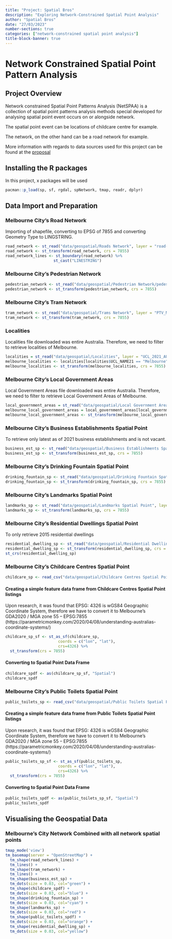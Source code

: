 ```yaml
---
title: "Project: Spatial Bros"
description: "Exploring Network-Constrained Spatial Point Analysis"
author: "Spatial Bros"
date: "27/03/2023"
number-sections: true
categories: ["network-constrained spatial point analysis"]
title-block-banner: true
---
```


# Network Constrained Spatial Point Pattern Analysis

## Project Overview

Network constrained Spatial Point Patterns Analysis (NetSPAA) is a collection of spatial point patterns analysis methods special developed for analysing spatial point event occurs on or alongside network.

The spatial point event can be locations of childcare centre for example.

The network, on the other hand can be a road network for example.

More information with regards to data sources used for this project can be found at the [proposal](https://spatialbros.netlify.app/proposal.html#data-sources)

## Installing the R packages

In this project, x packages will be used

```r
pacman::p_load(sp, sf, rgdal, spNetwork, tmap, readr, dplyr)
```

## Data Import and Preparation

### Melbourne City's Road Network

Importing of shapefile, converting to EPSG of 7855 and converting Geometry Type to LINGSTRING.

```r
road_network <- st_read("data/geospatial/Roads Network", layer = "road-corridors")
road_network <- st_transform(road_network, crs = 7855)
road_network_lines <- st_boundary(road_network) %>% 
                     st_cast("LINESTRING")
```

### Melbourne City's Pedestrian Network

```r
pedestrian_network <- st_read("data/geospatial/Pedestrian Network/pedestrian-network.geojson")
pedestrian_network <- st_transform(pedestrian_network, crs = 7855)
```

### Melbourne City's Tram Network

```r
tram_network <- st_read("data/geospatial/Trams Network", layer = "PTV_METRO_TRAM_ROUTE")
tram_network <- st_transform(tram_network, crs = 7855)
```

### Localities

Localities file downloaded was entire Australia. Therefore, we need to filter to retrieve localities of Melbourne.

```r
localities = st_read("data/geospatial/Localities", layer = "UCL_2021_AUST_GDA2020") 
melbourne_localities <- localities[localities$UCL_NAME21 == "Melbourne", ]
melbourne_localities <- st_transform(melbourne_localities, crs = 7855)
```

### Melbourne City's Local Government Areas

Local Government Areas file downloaded was entire Australia. Therefore, we need to filter to retrieve Local Government Areas of Melbourne.

```r
local_government_areas = st_read("data/geospatial/Local Government Areas", layer = "LGA_2022_AUST_GDA2020")
melbourne_local_government_areas = local_government_areas[local_government_areas$LGA_NAME22 == "Melbourne",]
melbourne_local_government_areas <- st_transform(melbourne_local_government_areas, crs = 7855)
```

### Melbourne City's Business Establishments Spatial Point

To retrieve only latest as of 2021 business establishments and is not vacant.

```r
business_est_sp <- st_read("data/geospatial/Business Establishments Spatial Point/business-establishments-with-address-and-industry-classification.geojson") %>% filter(census_year == "2021") %>% filter(trading_name != "Vacant") %>% filter(clue_small_area == "Melbourne (CBD)")
business_est_sp <- st_transform(business_est_sp, crs = 7855) 
```

### Melbourne City's Drinking Fountain Spatial Point

```r
drinking_fountain_sp <- st_read("data/geospatial/Drinking Fountain Spatial Point", layer = "drinking-fountains")
drinking_fountain_sp <- st_transform(drinking_fountain_sp, crs = 7855)
```

### Melbourne City's Landmarks Spatial Point

```r
landmarks_sp <- st_read("data/geospatial/Landmarks Spatial Point", layer = "landmarks-and-places-of-interest-including-schools-theatres-health-services-spor")
landmarks_sp <- st_transform(landmarks_sp, crs = 7855)
```


### Melbourne City's Residential Dwellings Spatial Point

To only retrieve 2015 residential dwellings

```r
residential_dwelling_sp <- st_read("data/geospatial/Residential Dwellings Spatial Point/residential-dwellings.geojson") %>% filter(census_year == "2015")
residential_dwelling_sp <- st_transform(residential_dwelling_sp, crs = 7855)
st_crs(residential_dwelling_sp)
```

### Melbourne City's Childcare Centres Spatial Point

```r
childcare_sp <- read_csv("data/geospatial/Childcare Centres Spatial Point/childcare-centres.csv")

```

#### Creating a simple feature data frame from Childcare Centres Spatial Point listings

Upon research, it was found that EPSG: 4326 is wGS84 Geographic Coordinate System, therefore we have to convert it to Melbourne's
GDA2020 / MGA zone 55 – EPSG:7855 (https://parametricmonkey.com/2020/04/08/understanding-australias-coordinate-systems/)

```r
childcare_sp_sf <- st_as_sf(childcare_sp, 
                       coords = c("lon", "lat"),
                       crs=4326) %>%
  st_transform(crs = 7855)
```

#### Converting to Spatial Point Data Frame

```r
childcare_spdf <- as(childcare_sp_sf, "Spatial")
childcare_spdf
```

### Melbourne City's Public Toilets Spatial Point 

```r
public_toilets_sp <- read_csv("data/geospatial/Public Toilets Spatial Point/public-toilets.csv")
```

#### Creating a simple feature data frame from Public Toilets Spatial Point listings

Upon research, it was found that EPSG: 4326 is wGS84 Geographic Coordinate System, therefore we have to convert it to Melbourne's
GDA2020 / MGA zone 55 – EPSG:7855 (https://parametricmonkey.com/2020/04/08/understanding-australias-coordinate-systems/)

```r
public_toilets_sp_sf <- st_as_sf(public_toilets_sp, 
                       coords = c("lon", "lat"),
                       crs=4326) %>%
  st_transform(crs = 7855)
```

#### Converting to Spatial Point Data Frame

```r
public_toilets_spdf <- as(public_toilets_sp_sf, "Spatial")
public_toilets_spdf
```

## Visualising the Geospatial Data

<!-- ### Melbourne City's road network with Business Establishments -->

<!-- ```{r} -->
<!-- tmap_mode('view') -->
<!-- tm_basemap(server = "OpenStreetMap") + -->
<!--   tm_shape(road_network_lines) + -->
<!--   tm_lines() + -->
<!--   tm_shape(business_est_sp) + -->
<!--   tm_dots(size = 0.03, col="green") -->
<!-- ``` -->

<!-- ### Melbourne City's road network with Childcare Centres -->

<!-- ```{r} -->
<!-- tmap_mode('view') -->
<!-- tm_basemap(server = "OpenStreetMap") + -->
<!--   tm_shape(road_network_lines) + -->
<!--   tm_lines() + -->
<!--   tm_shape(childcare_spdf) +  -->
<!--   tm_dots(size = 0.03, col="green") -->

<!-- ``` -->

<!-- ### Melbourne City's road network with Drinking Fountain -->

<!-- ```{r} -->
<!--  tmap_mode('view') -->
<!--  tm_basemap(server = "OpenStreetMap") + -->
<!--    tm_shape(road_network_lines) + -->
<!--    tm_lines() + -->
<!--    tm_shape(drinking_fountain_sp) + -->
<!--    tm_dots(size = 0.03, col="green") -->
<!-- ``` -->


<!-- ### Melbourne City's road network with Landmarks -->

<!-- ```{r} -->
<!-- tmap_mode('view') -->
<!-- tm_basemap(server = "OpenStreetMap") + -->
<!--   tm_shape(road_network_lines) + -->
<!--   tm_lines() + -->
<!--   tm_shape(landmarks_sp) + -->
<!--   tm_dots(size = 0.03, col="green") -->
<!-- ``` -->

<!-- ### Melbourne City's road network with Public Toilets -->

<!-- ```{r} -->
<!-- tmap_mode('view') -->
<!-- tm_basemap(server = "OpenStreetMap") + -->
<!--   tm_shape(road_network_lines) + -->
<!--   tm_lines() + -->
<!--   tm_shape(public_toilets_spdf) + -->
<!--   tm_dots(size = 0.03, col="green") -->
<!-- ``` -->

<!-- ### Melbourne City's road network with Residential Dwellings -->

<!-- ```{r} -->
<!-- tmap_mode('view') -->
<!-- tm_basemap(server = "OpenStreetMap") + -->
<!--   tm_shape(road_network_lines) + -->
<!--   tm_lines() + -->
<!--   tm_shape(residential_dwelling_sp) + -->
<!--   tm_dots(size = 0.03, col="green") -->
<!-- ``` -->

### Melbourne's City Network Combined with all network spatial points

```r
tmap_mode('view')
tm_basemap(server = "OpenStreetMap") +
  tm_shape(road_network_lines) +
  tm_lines() +
  tm_shape(tram_network) +
  tm_lines() +
  tm_shape(business_est_sp) +
  tm_dots(size = 0.03, col="green") +
  tm_shape(childcare_spdf) +
  tm_dots(size = 0.03, col="blue") +
  tm_shape(drinking_fountain_sp) +
  tm_dots(size = 0.03, col="cyan") +
  tm_shape(landmarks_sp) +
  tm_dots(size = 0.03, col="red") +
  tm_shape(public_toilets_spdf) +
  tm_dots(size = 0.03, col="orange") +
  tm_shape(residential_dwelling_sp) +
  tm_dots(size = 0.03, col="yellow")
```